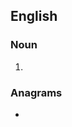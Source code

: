 {{also|sleddogs}}

==English==

===Noun===
{{head|en|noun plural form|head=[[sled]] [[dog]]s}}

# {{plural of|sled dog|lang=en}}

===Anagrams===
* {{l|en|dogsleds}}